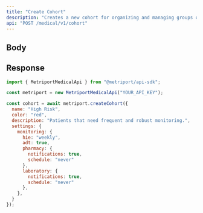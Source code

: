 ```yaml
---
title: "Create Cohort"
description: "Creates a new cohort for organizing and managing groups of patients. Cohort names must be unique within your organization. For more information, see the [guide about Cohorts](/medical-api/handling-data/cohorts)"
api: "POST /medical/v1/cohort"
---
```


## Body

<Snippet file="cohort.mdx" />

## Response

<Snippet file="cohort-response.mdx" />

<ResponseExample>

```javascript Metriport SDK
import { MetriportMedicalApi } from "@metriport/api-sdk";

const metriport = new MetriportMedicalApi("YOUR_API_KEY");

const cohort = await metriport.createCohort({
  name: "High Risk",
  color: "red",
  description: "Patients that need frequent and robust monitoring.",
  settings: {
    monitoring: {
      hie: "weekly",
      adt: true,
      pharmacy: {
        notifications: true,
        schedule: "never"
      },
      laboratory: {
        notifications: true,
        schedule: "never"
      },
    },
  }
});
```

</ResponseExample>

<Snippet file="cohort-response-json.mdx" />

